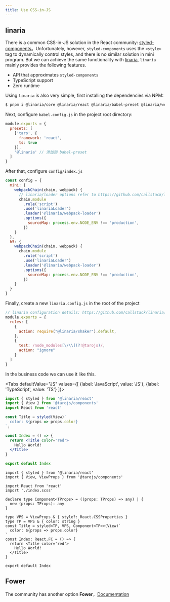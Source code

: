 ```yaml
---
title: Use CSS-in-JS
---
```



## linaria

There is a common CSS-in-JS solution in the React community: [styled-components](https://github.com/styled-components/styled-components)。Unfortunately, however, `styled-components` uses the `<style>` tag to dynamically control styles, and there is no similar solution in mini program. But we can achieve the same functionality with [linaria](https://github.com/callstack/linaria), `linaria` mainly provides the following features.

* API that approximates `styled-components`
* TypeScript support
* Zero runtime

Using `linaria` is also very simple, first installing the dependencies via NPM:

```bash
$ pnpm i @linaria/core @linaria/react @linaria/babel-preset @linaria/webpack-loader
```

Next, configure `babel.config.js` in the project root directory:

```js title="babel.config.js"
module.exports = {
  presets: [
    ['taro', {
      framework: 'react',
      ts: true
    }],
    '@linaria' // 添加到 babel-preset
  ]
}
```

After that, configure `config/index.js`

```js title="config/index.js"
const config = {
  mini: {
    webpackChain(chain, webpack) {
      // linaria/loader options refer to https://github.com/callstack/linaria/blob/master/docs/BUNDLERS_INTEGRATION.md#webpack
      chain.module
        .rule('script')
        .use('linariaLoader')
        .loader('@linaria/webpack-loader')
        .options({
          sourceMap: process.env.NODE_ENV !== 'production',
        })
    }
  },
  h5: {
    webpackChain(chain, webpack) {
      chain.module
        .rule('script')
        .use('linariaLoader')
        .loader('@linaria/webpack-loader')
        .options({
          sourceMap: process.env.NODE_ENV !== 'production',
        })
    }
  }
}
```

Finally, create a new `linaria.config.js` in the root of the project

```js title="linaria.config.js"
// linaria configuration details: https://github.com/callstack/linaria/blob/master/docs/CONFIGURATION.md#options
module.exports = {
  rules: [
    {
      action: require("@linaria/shaker").default,
    },
    {
      test: /node_modules[\/\\](?!@tarojs)/,
      action: "ignore"
    }
  ]
}
```

In the business code we can use it like this.

<Tabs
  defaultValue="JS"
  values={[
    {label: 'JavaScript', value: 'JS'},
    {label: 'TypeScript', value: 'TS'}
  ]}>
<TabItem value="JS">

```jsx
import { styled } from '@linaria/react'
import { View } from '@tarojs/components'
import React from 'react'

const Title = styled(View)`
  color: ${props => props.color}
`;

const Index = () => {
  return <Title color='red'>
    Hello World!
  </Title>
}

export default Index
```

</TabItem>

<TabItem value="TS">

```tsx
import { styled } from '@linaria/react'
import { View, ViewProps } from '@tarojs/components'

import React from 'react'
import './index.scss'

declare type Component<TProps> = ((props: TProps) => any) | {
  new (props: TProps): any
}

type VPS = ViewProps & { style?: React.CSSProperties }
type TP = VPS & { color: string }
const Title = styled<TP, VPS, Component<TP>>(View)`
  color: ${props => props.color}
`
const Index: React.FC = () => {
  return <Title color='red'>
    Hello World!
  </Title>
}

export default Index
```

</TabItem>
</Tabs>

## Fower

The community has another option **Fower**，[Documentation](https://fower.vercel.app/zh-cn/docs/use-with-taro)
